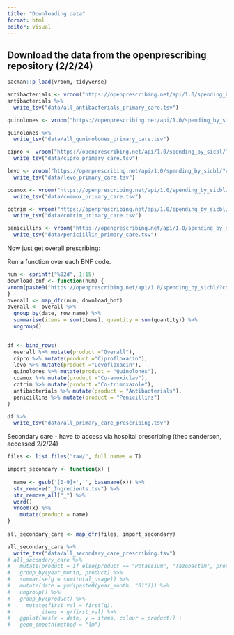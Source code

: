 ```yaml
---
title: "Downloading data"
format: html
editor: visual
---
```


## Download the data from the openprescribing repository (2/2/24)

```r
pacman::p_load(vroom, tidyverse)

antibacterials <- vroom("https://openprescribing.net/api/1.0/spending_by_sicbl/?code=0501&format=csv")
antibacterials %>%
  write_tsv("data/all_antibacterials_primary_care.tsv")

quinolones <- vroom("https://openprescribing.net/api/1.0/spending_by_sicbl/?code=050112&format=csv")

quinolones %>%
  write_tsv("data/all_quninolones_primary_care.tsv")

cipro <- vroom("https://openprescribing.net/api/1.0/spending_by_sicbl/?code=0501120L0&format=csv") %>%
  write_tsv("data/cipro_primary_care.tsv")

levo <- vroom("https://openprescribing.net/api/1.0/spending_by_sicbl/?code=0501120X0&format=csv") %>%
  write_tsv("data/levo_primary_care.tsv")

coamox <- vroom("https://openprescribing.net/api/1.0/spending_by_sicbl/?code=0501013K0&format=csv") %>%
  write_tsv("data/coamox_primary_care.tsv")

cotrim <- vroom("https://openprescribing.net/api/1.0/spending_by_sicbl/?code=0501080D0&format=csv") %>%
  write_tsv("data/cotrim_primary_care.tsv")

penicillins <- vroom("https://openprescribing.net/api/1.0/spending_by_sicbl/?code=050101&format=csv") %>%
  write_tsv("data/peniciillin_primary_care.tsv")

```

Now just get overall prescribing:

Run a function over each BNF code.

```r
num <- sprintf("%02d", 1:15)
download_bnf <- function(num) {
vroom(paste0("https://openprescribing.net/api/1.0/spending_by_sicbl/?code=",num,"&format=csv"))
}
overall <- map_dfr(num, download_bnf)
overall <- overall %>%
  group_by(date, row_name) %>%
  summarise(items = sum(items), quantity = sum(quantity)) %>%
  ungroup()
  
```

```r

df <- bind_rows(
  overall %>% mutate(product ="Overall"),
  cipro %>% mutate(product ="Ciprofloxacin"),
  levo %>% mutate(product ="Levofloxacin"),
  quinolones %>% mutate(product = "Quinolones"),
  coamox %>% mutate(product ="Co-amoxiclav"),
  cotrim %>% mutate(product ="Co-trimoxazole"),
  antibacterials %>% mutate(product = "Antibacterials"),
  penicillins %>% mutate(product = "Penicillins")
)

df %>%
  write_tsv("data/all_primary_care_prescribing.tsv")
```

Secondary care - have to access via hospital prescribing (theo sanderson, accessed 2/2/24)

```r

files <- list.files("raw/", full.names = T)

import_secondary <- function(x) {
  
  name <- gsub('[0-9]+','', basename(x)) %>%
  str_remove("_Ingredients.tsv") %>%
  str_remove_all("_") %>%
  word()
  vroom(x) %>%
    mutate(product = name)
}
  
all_secondary_care <- map_dfr(files, import_secondary)

all_secondary_care %>%
  write_tsv("data/all_secondary_care_prescribing.tsv")
# all_secondary_care %>%
#   mutate(product = if_else(product == "Potassium", "Tazobactam", product)) %>%
#   group_by(year_month, product) %>%
#   summarise(g = sum(total_usage)) %>%
#   mutate(date = ymd(paste0(year_month, "01"))) %>%
#   ungroup() %>%
#   group_by(product) %>%
#     mutate(first_val = first(g),
#          items = g/first_val) %>%
#   ggplot(aes(x = date, y = items, colour = product)) +
#   geom_smooth(method = "lm")
```
